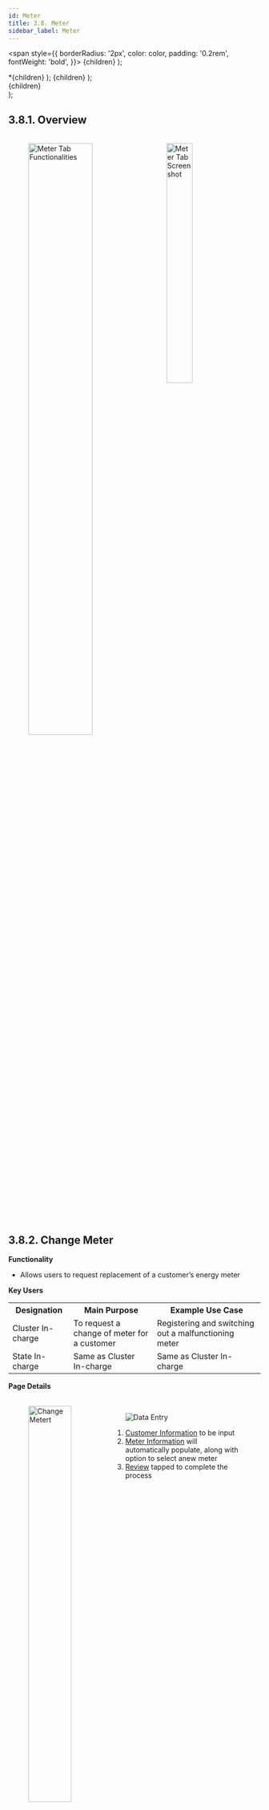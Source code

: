 ```yaml
---
id: Meter
title: 3.8. Meter
sidebar_label: Meter
---
```


  <span
    style={{
      borderRadius: '2px',
      color: color,
      padding: '0.2rem',
      fontWeight: 'bold',
    }}>
    {children}
  </span>
);

  <th
    style={{
      backgroundColor: color,
      borderRight: '0.5rem solid white',
      height: '1.5rem',
      width: '2rem',
    }}>
    *{children}
  </th>
);

  <td
    style={{
      backgroundColor: color,
      borderRight: '0.5rem solid white',
      height: '100px',
    }}>
    {children}
  </td>
);

  <div
    style={{ 
         display: 'table',
    }}>
    {children}
  </div>
);


## 3.8.1. Overview

<figure><br clear="right"/>
<img align="left" src={useBaseUrl("img/scrnshts/3.8.1_1_MeterFunctionalities.svg")} alt="Meter Tab Functionalities" width="55%"/>
<img align="right" src={useBaseUrl("img/scrnshts/3.8.1_2_MeterTabScrSht.png")} alt="Meter Tab Screenshot" width="35%"/>

<br clear="both"/></figure>



## 3.8.2. Change Meter
**Functionality**
* Allows users to request replacement of a customer’s energy meter

**Key Users**
<table>
  <tr>
    <th>Designation</th>
    <th>Main Purpose</th>
    <th>Example Use Case</th>
  </tr>
  <tr>
    <td>Cluster In-charge</td>
    <td>To request a change of meter for a customer</td>
    <td>Registering and switching out a malfunctioning meter</td>
  </tr>
  <tr>
    <td>State In-charge</td>
    <td>Same as Cluster In-charge</td>
    <td>Same as Cluster In-charge</td>
  </tr>
</table>


**Page Details**

<figure><br clear="right"/>
<img align="left" src={useBaseUrl("img/scrnshts/3.8.2_ChangeMeter.png")} alt="Change Metert" width="45%"/>
<Clear>

![Data Entry](/img/scrnshts/App_DataEntry.png)

1.  <u>Customer Information</u> to be input
2.  <u>Meter Information</u> will automatically populate, along with option to select anew meter
3.  <u>Review</u> tapped to complete the process

</Clear>
<br clear="both"/></figure>


<!-- ![Change Metert](./assets/3.97_ChangeMeter.png) -->


## 3.8.3. Unreleased Meter
**Functionality**
* Tracks pending and completed meter change tasks
* These meters are to be unmounted, either because of a malfunction or expiry of the customer’s subscription
* The meter is then taken to the warehouse or assigned to a different customer’s subscription

**Key Users**
<table>
  <tr>
    <th>Designation</th>
    <th>Main Purpose</th>
    <th>Example Use Case</th>
  </tr>
  <tr>
    <td>Cluster In-charge</td>
    <td>To view pending meter change requests and assign to field agents</td>
    <td>Contacting the agent who worked on a particular meter assignment</td>
  </tr>
  <tr>
    <td>State In-charge</td>
    <td>To view and acknowledge meter changes</td>
    <td>Checking the number of pending meter assignments</td>
  </tr>
</table>


**Page Details**

The page is organised into the following tabs

<table>
    <tr>
        <Tabheader color="#A9CCE3 ">Pending</Tabheader>
        <Tabheader color="#A9CCE3">Review</Tabheader>
        <Tabheader color="#A9CCE3">Completed</Tabheader>
    </tr>
    <tr>
        <Tabcell color="#AED6F1">View of pending meter requests, assign to agent, and mark completed</Tabcell>
        <Tabcell color="#AED6F1">List of completed meter requests</Tabcell>
        <Tabcell color="#AED6F1">List of historical completed and acknowledged meter requests</Tabcell>
    </tr>
</table>


### 3.8.3.1. Pending tab

<figure><br clear="right"/>
<img align="left" src={useBaseUrl("img/scrnshts/3.8.3.1_PendingTab.png")} alt="Pending Tab" width="45%"/>
<Clear>

1.  <u>Navigation Bar</u> indicates current tab and allows switching by tapping or swiping

    ![Left Right Nav](/img/scrnshts/App_LeftRightNav.png)

2.  <u>Pending Meter List</u> with information on each meter. Agents can be called by tapping on their names
3.  <u>Task Buttons</u> are used to allocate tasks to field agents and register the new location of a meter

    The task can be either reassigned to a different agent or executed (processed) towards reviewing on completion

</Clear>
<br clear="both"/></figure>

<!-- ![Pending Tab](./assets/3.98_PendingTab.png) -->

### 3.8.3.2. Review tab

<figure><br clear="right"/>
<img align="left" src={useBaseUrl("img/scrnshts/3.8.3.2_ReviewTab.png")} alt="Review Tab" width="45%"/>
<Clear>

1.  <u>Navigation Bar</u> indicates current tab and allows switching by tapping or swiping

    ![Left Right Nav](/img/scrnshts/App_LeftRightNav.png)

2.  <u>Review Meter List</u> with information on each completed meter activity that is pending review
3.  <u>Task Buttons</u> used to confirm completed tasks

</Clear>
<br clear="both"/></figure>

<!-- ![Review Tab](./assets/3.99_ReviewTab.png) -->

### 3.8.3.3. Completed tab

<figure><br clear="right"/>
<img align="left" src={useBaseUrl("img/scrnshts/3.8.3.3_CompletedTab.png")} alt="Completed Tab" width="45%"/>
<Clear>

1.  <u>Navigation Bar</u> indicates current tab and allows switching by tapping or swiping

    ![Left Right Nav](/img/scrnshts/App_LeftRightNav.png)

2.  <u>Released Meter List</u> with information on each completed meter release activity
3.  <u>Filter Bar</u> to narrow results by plant and time interval

</Clear>
<br clear="both"/></figure>

<!-- ![Completed Tab](./assets/3.100_CompletedTab.png) -->



## 3.8.4. Smart Meter Status
**Functionality**
* Gives limited access to smart Smart meter data
* The user may remotely switch meters on and off from here 
* Refer to [Section 3.4.5](./Main_Menu#345-spark-server) for more information


## 3.8.5. Smart Feeder Status
**Functionality**
* The Smart Feeder Status Section allows a user to reset or change configuration of a Smart Feeder through the application

**Key Users**
<table>
  <tr>
    <th>Designation</th>
    <th>Main Purpose</th>
    <th>Example Use Case</th>
  </tr>
  <tr>
    <td>Cluster In-charge</td>
    <td>Control the state of the meter for all customers on a particular feeder</td>
    <td>Shutting off a large number of meters in case of a technical emergency</td>
  </tr>
  <tr>
    <td>State In-charge</td>
    <td>Same as Cluster In-charge</td>
    <td>Shutting off the meter of a customer whose faulty appliance is impacting the whole distribution network</td>
  </tr>
</table>


**Page Details**

<figure><br clear="right"/>
<img align="left" src={useBaseUrl("img/scrnshts/3.8.5_1_SparkFeederStatus.png")} alt="Smart Feeder Status" width="45%"/>
<Clear>

1.  <u>Enter Details</u> for plant and feeder number
2.  <u>Submit</u> to continue to the next page

    Note that the feeder entry tab will only show once the plant has been selected

</Clear>
<br clear="both"/></figure>
<figure><br clear="right"/>
<img align="left" src={useBaseUrl("img/scrnshts/3.8.5_2_SparkFeederStatus.png")} alt="Smart Feeder Status" width="45%"/>
<br/><br/><br/><br/>
<Clear>

1. <u>Feeder Information</u> shown
2. <u>Meter Status</u> can be chosen between:
   
* Off
* On
* Auto

The user can also reset the meter to its default state by tapping the reset button

</Clear>
<br clear="both"/></figure>


<!-- ![Feeder Meter Reset](./assets/3.101_FeederMeterReset.png)

![Feeder Meter Reset](./assets/3.102_FeederMeterReset2.png) -->


## 3.8.6. Meter Reading
**Functionality**
* The Meter Reading Section shows the electricity meter readings which are required at each plant

**Key Users**
<table>
  <tr>
    <th>Designation</th>
    <th>Main Purpose</th>
    <th>Example Use Case</th>
  </tr>
  <tr>
    <td>Technician</td>
    <td>To view which customer meters need to be read</td>
    <td>Planning which customers to visit for metering before the end of the month</td>
  </tr>
  <tr>
    <td>CSA</td>
    <td>Same as Technician</td>
    <td>Same as Technician</td>
  </tr>
  <tr>
    <td>Cluster In-charge</td>
    <td>To check the number of pending meter readings</td>
    <td>Contacting field agents to remind them about incomplete meter readings</td>
  </tr>
  <tr>
    <td>State In-charge</td>
    <td>Same as Cluster In-charge</td>
    <td>Same as Cluster In-charge</td>
  </tr>
</table>


**Page Details**

<figure><br clear="right"/>
<img align="left" src={useBaseUrl("img/scrnshts/3.8.6_1_MeterReading.png")} alt="Meter Reading" width="45%"/>
<Clear>

1.  <u>List of Plants</u> along with number of manually read meters at each plant, and number of meters still pending reading
2.  <u>Green Rows</u> aggregates data for the cluster
3.  <u>Total Bar</u>aggregates over all plants

Tapping a particular plant shows the user a list of pending meters, as shown in the next screenshot (note that this functionality is only available after the 24th of the month)

</Clear>
<br clear="both"/></figure>
<figure><br clear="right"/>
<img align="left" src={useBaseUrl("img/scrnshts/3.8.6_2_MeterReading.png")} alt="Meter Reading" width="45%"/>
<Clear>

1.  <u>Search Icon</u> allows the user to segregate the listed consumers at a plant
2.  <u>Consumer List</u> enables the agent to review the consumer consumption history in terms of the previous reading values and the units consumed

</Clear>
<br clear="both"/></figure>


<!-- ![Meter Reading](./assets/3.103_MeterReading1.png)

![Meter Reading](./assets/3.104_MeterReading2.png) -->


## 3.8.7. Meter Reading Review
**Functionality**
* The Meter Reading Review Section displays the number of pending meter readings reviews, plant wise
* The meter reading process is completed by agents at the beginning or end of a month to record the electricity consumption of households that do not have a smart meter

**Key Users**
<table>
  <tr>
    <th>Designation</th>
    <th>Main Purpose</th>
    <th>Example Use Case</th>
  </tr>
  <tr>
    <td>CSA</td>
    <td>To assess the number of consumers who are yet to undergo the meter reading</td>
    <td>Assessing the number of completed reading reviews in a month</td>
  </tr>
  <tr>
    <td>Cluster In-charge</td>
    <td>To conduct a review on the consumers whose meter readings are still pending</td>
    <td>Assessing the number of pending reviews within the cluster</td>
  </tr>
  <tr>
    <td>State In-charge</td>
    <td>Same as Cluster In-charge</td>
    <td>Assessing the number of pending reviews at a plant</td>
  </tr>
</table>


**Page Details**

<figure><br clear="right"/>
<img align="left" src={useBaseUrl("img/scrnshts/3.8.7_MeterReadingApproval.png")} alt="Meter Reading Approval" width="45%"/>
<Clear>

1.  <u>Meter Readings Approvals</u> are shown in a tabular column with relevant data given plant wise
2.  <u>Green Rows</u> aggregate the data for each cluster they represent
3.  <u>Total Bar</u> aggregates the columnar data

    Tapping onto a particular plant will give the user a functionality that is only available after the 24th of every month

</Clear>
<br clear="both"/></figure>


<!-- ![Meter Reading Approval](./assets/3.105_MeterReadingApproval.png) -->

## 3.8.8. TERMS Status
**Functionality**
* Gives access to smart TERMS meter data
* The user may remotely switch customer meters on and off from here

**Key Users**
<table>
  <tr>
    <th>Designation</th>
    <th>Main Purpose</th>
    <th>Example Use Case</th>
  </tr>
  <tr>
    <td>Operator</td>
    <td>To access information about and control of a customer’s meter</td>
    <td>Investigating why a customer meter may have tripped off – e.g. they are deactivated</td>
  </tr>
  <tr>
    <td>Technician</td>
    <td>Same as Operator</td>
    <td>Switching a meter on or off</td>
  </tr>
  <tr>
    <td>CSA</td>
    <td>Same as Operator</td>
    <td>Same as Technician</td>
  </tr>
  <tr>
    <td>Cluster In-charge</td>
    <td>Same as Operator</td>
    <td>Same as Technician</td>
  </tr>
  <tr>
    <td>State In-charge</td>
    <td>Same as Operator</td>
    <td>Same as Technician</td>
  </tr>
</table>

**Page Details**

<figure><br clear="right"/>
<img align="left" src={useBaseUrl("img/scrnshts/3.8.8_1_TermsStatus.png")} alt="TERMS Consumer" width="45%"/>
<Clear>

1.  <u>Plant Selection</u> must be made for the customer list to show
2.  <u>Customer List</u> of a particular plant
    
* <Highlight color="#FF0000">Red</Highlight> - Inactive customer
* <Highlight color="#008000">Green</Highlight> - Active customer

3.  <u>Search Icon</u> used to filter the consumer list by typing in a name or meter number

Tapping a customer redirects to that meter’s meter control page, shown in the next screenshot

</Clear>
<br clear="both"/></figure>
<figure><br clear="right"/>
<img align="left" src={useBaseUrl("img/scrnshts/3.8.8_2_TermsStatus.png")} alt="TERMS Reset" width="45%"/>
<Clear>

1.  <u>Customer Information</u> provides relevant information on the customer and the assigned TERMS meter
2.  <u>Meter Status</u> can be changed by tapping ON, OFF or the Reset button

</Clear>
<br clear="both"/></figure>


<!-- ![TERMS Consumer](./assets/3.106_TermsConsumer.png)

![TERMS Reset](./assets/3.107_TermsReset.png) -->


## 3.8.9. Battery Maintenance
**Functionality**
* The Battery Maintenance Section gives an overview on the battery banks at every plant
* The section allows the user to switch the battery pack on or off

**Key Users**
<table>
  <tr>
    <th>Designation</th>
    <th>Main Purpose</th>
    <th>Example Use Case</th>
  </tr>
  <tr>
    <td>Technician</td>
    <td>To change the state of a battery bank</td>
    <td>Switching the battery status of a plant between on and off</td>
  </tr>
  <tr>
    <td>Cluster In-charge</td>
    <td>Same as Technician</td>
    <td>Same as Technician</td>
  </tr>
  <tr>
    <td>State In-charge</td>
    <td>To check which batteries are online</td>
    <td>Creating a report on the number of battery packs available at each plant</td>
  </tr>
</table>

**Page Details**

<figure><br clear="right"/>
<img align="left" src={useBaseUrl("img/scrnshts/3.8.9_1_BatteryMaintenance.png")} alt="Battery Bank Voltage Activity" width="45%"/>
<Clear>

1.  <u>Search Icon</u> can be used to filter out the list of plants shown 
2.  <u>Filter Bar</u> selects a particular plant and time period 
3.  <u>Plant List</u> displays relevant information on the battery status of each plant

Tapping on a plant tab will redirect the user to the plant’s battery bank control page, explained in the next screenshot


</Clear>
<br clear="both"/></figure>
<figure><br clear="right"/>
<img align="left" src={useBaseUrl("img/scrnshts/3.8.9_2_BatteryMaintenance.png")} alt="Battery Bank Specific" width="45%"/>
<Clear>

1.  <u>Battery Bank Status</u> can be used to switch a battery bank at the plant on and off

</Clear>
<br clear="both"/></figure>


<!-- ![Battery Bank Voltage Activity](./assets/3.108_BatteryBankVoltageActivity.png)

![Battery Bank Specific](./assets/3.109_BatteryBankSpecific.png) -->

